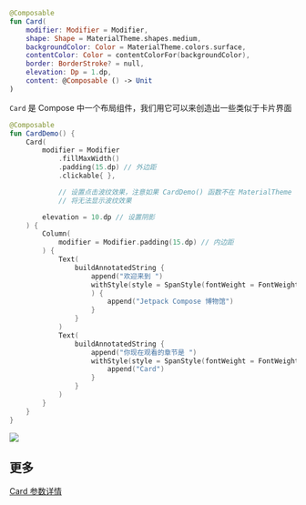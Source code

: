 
```kotlin
@Composable
fun Card(
    modifier: Modifier = Modifier,
    shape: Shape = MaterialTheme.shapes.medium,
    backgroundColor: Color = MaterialTheme.colors.surface,
    contentColor: Color = contentColorFor(backgroundColor),
    border: BorderStroke? = null,
    elevation: Dp = 1.dp,
    content: @Composable () -> Unit
)
```

`Card` 是 Compose 中一个布局组件，我们用它可以来创造出一些类似于卡片界面

``` kotlin
@Composable
fun CardDemo() {
    Card(
        modifier = Modifier
            .fillMaxWidth()
            .padding(15.dp) // 外边距
            .clickable{ },  

            // 设置点击波纹效果，注意如果 CardDemo() 函数不在 MaterialTheme 下调用
            // 将无法显示波纹效果

        elevation = 10.dp // 设置阴影
    ) {
        Column(
            modifier = Modifier.padding(15.dp) // 内边距
        ) {
            Text(
                buildAnnotatedString {
                    append("欢迎来到 ")
                    withStyle(style = SpanStyle(fontWeight = FontWeight.W900, color = Color(0xFF4552B8))
                    ) {
                        append("Jetpack Compose 博物馆")
                    }
                }
            )
            Text(
                buildAnnotatedString {
                    append("你现在观看的章节是 ")
                    withStyle(style = SpanStyle(fontWeight = FontWeight.W900)) {
                        append("Card")
                    }
                }
            )
        }
    }
}
```

<img src={demo} />

## 更多

[Card 参数详情](https://developer.android.com/reference/kotlin/androidx/compose/material/package-summary#card)
